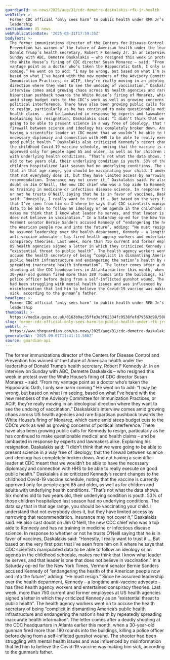 ```yaml
---
guardianId: us-news/2025/aug/31/cdc-demetre-daskalakis-rfk-jr-health
webTitle: >-
  Former CDC official ‘only sees harm’ to public health under RFK Jr’s
  leadership
sectionName: US news
webPublicationDate: '2025-08-31T17:59:35Z'
bodyText: >-
  The former immunizations director of the Centers for Disease Control and
  Prevention has warned of the future of American health under the leadership of
  Donald Trump’s health secretary, Robert F Kennedy Jr. In an interview on
  Sunday with ABC, Demetre Daskalakis – who resigned this week in protest over
  the White House’s firing of CDC director Susan Monarez – said: “From my
  vantage point as a doctor who’s taken the Hippocratic Oath, I only see harm
  coming.” He went on to add: “I may be wrong, but based on what I’m seeing,
  based on what I’ve heard with the new members of the Advisory Committee for
  Immunization Practices, or ACIP, they’re really moving in an ideological
  direction where they want to see the undoing of vaccination.” Daskalakis’s
  interview comes amid growing chaos across US health agencies and rare
  bipartisan pushback towards the White House’s firing of Monarez, which came
  amid steep budget cuts to the CDC’s work as well as growing concerns of
  political interference. There have also been growing public calls for Kennedy
  to resign, particularly as he has continued to make questionable medical and
  health claims – and be lambasted in response by experts and lawmakers alike.
  Explaining his resignation, Daskalakis said: “I didn’t think that we were
  going to be able to present science in a way free of ideology, that the
  firewall between science and ideology has completely broken down. And not
  having a scientific leader at CDC meant that we wouldn’t be able to have the
  necessary diplomacy and connection with HHS to be able to really execute on
  good public health.” Daskalakis also criticized Kennedy’s recent changes to
  the childhood Covid-19 vaccine schedule, noting that the vaccine is currently
  approved only for people aged 65 and older, as well as for children and adults
  with underlying health conditions. “That’s not what the data shows. Six months
  old to two years old, their underlying condition is youth. 53% of those
  children hospitalized last season had no underlying conditions. The data say
  that in that age range, you should be vaccinating your child. I understand
  that not everybody does it, but they have limited access by narrowing that
  recommendation. Insurance may not cover it,” Daskalakis said. He also cast
  doubt on Jim O’Neill, the new CDC chief who was a top aide to Kennedy and has
  no training in medicine or infectious disease science. In response to whether
  or not he trusts O’Neill saying that he is in favor of vaccines, Daskalakis
  said: “Honestly, I really want to trust it … But based on the very first post
  that I’ve seen from him on X where he says that CDC scientists manipulated
  data to be able to follow an ideology or an agenda in the childhood schedule,
  makes me think that I know what leader he serves, and that leader is one that
  does not believe in vaccination.” In a Saturday op-ed for the New York Times,
  Vermont senator Bernie Sanders accused Kennedy of “endangering the health of
  the American people now and into the future”, adding: “He must resign.” Since
  he assumed leadership over the health department, Kennedy – a longtime
  anti-vaccine advocate – has fired health agency workers and entertained
  conspiracy theories. Last week, more than 750 current and former employees at
  US health agencies signed a letter in which they criticized Kennedy as an
  “existential threat to public health”. The health agency workers went on to
  accuse the health secretary of being “complicit in dismantling America’s
  public health infrastructure and endangering the nation’s health by repeatedly
  spreading inaccurate health information”. The letter comes after a deadly
  shooting at the CDC headquarters in Atlanta earlier this month, when a
  30-year-old gunman fired more than 180 rounds into the buildings, killing a
  police officer before dying from a self-inflicted gunshot wound. The shooter
  had been struggling with mental health issues and was influenced by
  misinformation that led him to believe the Covid-19 vaccine was making him
  sick, according to the gunman’s father.
headline: >-
  Former CDC official ‘only sees harm’ to public health under RFK Jr’s
  leadership
thumbnail: >-
  https://media.guim.co.uk/0163b0ac35ffe3e3f62334fc0538fefd79563d98/508_0_4511_3609/500.jpg
slug: former-cdc-official-only-sees-harm-to-public-health-under-rfk-jrs-leadership
webUrl: >-
  https://www.theguardian.com/us-news/2025/aug/31/cdc-demetre-daskalakis-rfk-jr-health
generatedAt: '2025-09-01T11:41:11.586Z'
source: guardian-api
---
```

The former immunizations director of the Centers for Disease Control and Prevention has warned of the future of American health under the leadership of Donald Trump’s health secretary, Robert F Kennedy Jr. In an interview on Sunday with ABC, Demetre Daskalakis – who resigned this week in protest over the White House’s firing of CDC director Susan Monarez – said: “From my vantage point as a doctor who’s taken the Hippocratic Oath, I only see harm coming.” He went on to add: “I may be wrong, but based on what I’m seeing, based on what I’ve heard with the new members of the Advisory Committee for Immunization Practices, or ACIP, they’re really moving in an ideological direction where they want to see the undoing of vaccination.” Daskalakis’s interview comes amid growing chaos across US health agencies and rare bipartisan pushback towards the White House’s firing of Monarez, which came amid steep budget cuts to the CDC’s work as well as growing concerns of political interference. There have also been growing public calls for Kennedy to resign, particularly as he has continued to make questionable medical and health claims – and be lambasted in response by experts and lawmakers alike. Explaining his resignation, Daskalakis said: “I didn’t think that we were going to be able to present science in a way free of ideology, that the firewall between science and ideology has completely broken down. And not having a scientific leader at CDC meant that we wouldn’t be able to have the necessary diplomacy and connection with HHS to be able to really execute on good public health.” Daskalakis also criticized Kennedy’s recent changes to the childhood Covid-19 vaccine schedule, noting that the vaccine is currently approved only for people aged 65 and older, as well as for children and adults with underlying health conditions. “That’s not what the data shows. Six months old to two years old, their underlying condition is youth. 53% of those children hospitalized last season had no underlying conditions. The data say that in that age range, you should be vaccinating your child. I understand that not everybody does it, but they have limited access by narrowing that recommendation. Insurance may not cover it,” Daskalakis said. He also cast doubt on Jim O’Neill, the new CDC chief who was a top aide to Kennedy and has no training in medicine or infectious disease science. In response to whether or not he trusts O’Neill saying that he is in favor of vaccines, Daskalakis said: “Honestly, I really want to trust it … But based on the very first post that I’ve seen from him on X where he says that CDC scientists manipulated data to be able to follow an ideology or an agenda in the childhood schedule, makes me think that I know what leader he serves, and that leader is one that does not believe in vaccination.” In a Saturday op-ed for the New York Times, Vermont senator Bernie Sanders accused Kennedy of “endangering the health of the American people now and into the future”, adding: “He must resign.” Since he assumed leadership over the health department, Kennedy – a longtime anti-vaccine advocate – has fired health agency workers and entertained conspiracy theories. Last week, more than 750 current and former employees at US health agencies signed a letter in which they criticized Kennedy as an “existential threat to public health”. The health agency workers went on to accuse the health secretary of being “complicit in dismantling America’s public health infrastructure and endangering the nation’s health by repeatedly spreading inaccurate health information”. The letter comes after a deadly shooting at the CDC headquarters in Atlanta earlier this month, when a 30-year-old gunman fired more than 180 rounds into the buildings, killing a police officer before dying from a self-inflicted gunshot wound. The shooter had been struggling with mental health issues and was influenced by misinformation that led him to believe the Covid-19 vaccine was making him sick, according to the gunman’s father.
